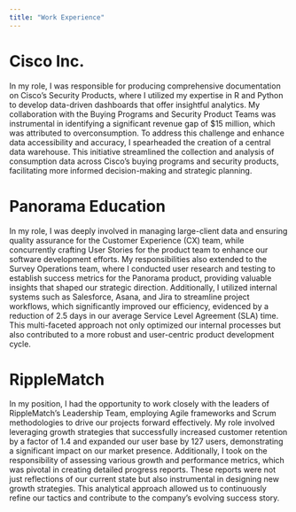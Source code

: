```yaml
---
title: "Work Experience"
---
```


# Cisco Inc.

In my role, I was responsible for producing comprehensive documentation on Cisco's Security Products, where I utilized my expertise in R and Python to develop data-driven dashboards that offer insightful analytics. My collaboration with the Buying Programs and Security Product Teams was instrumental in identifying a significant revenue gap of \$15 million, which was attributed to overconsumption. To address this challenge and enhance data accessibility and accuracy, I spearheaded the creation of a central data warehouse. This initiative streamlined the collection and analysis of consumption data across Cisco's buying programs and security products, facilitating more informed decision-making and strategic planning.

#  Panorama Education

In my role, I was deeply involved in managing large-client data and ensuring quality assurance for the Customer Experience (CX) team, while concurrently crafting User Stories for the product team to enhance our software development efforts. My responsibilities also extended to the Survey Operations team, where I conducted user research and testing to establish success metrics for the Panorama product, providing valuable insights that shaped our strategic direction. Additionally, I utilized internal systems such as Salesforce, Asana, and Jira to streamline project workflows, which significantly improved our efficiency, evidenced by a reduction of 2.5 days in our average Service Level Agreement (SLA) time. This multi-faceted approach not only optimized our internal processes but also contributed to a more robust and user-centric product development cycle.

# RippleMatch

In my position, I had the opportunity to work closely with the leaders of RippleMatch's Leadership Team, employing Agile frameworks and Scrum methodologies to drive our projects forward effectively. My role involved leveraging growth strategies that successfully increased customer retention by a factor of 1.4 and expanded our user base by 127 users, demonstrating a significant impact on our market presence. Additionally, I took on the responsibility of assessing various growth and performance metrics, which was pivotal in creating detailed progress reports. These reports were not just reflections of our current state but also instrumental in designing new growth strategies. This analytical approach allowed us to continuously refine our tactics and contribute to the company's evolving success story.\
\
\
\
\

